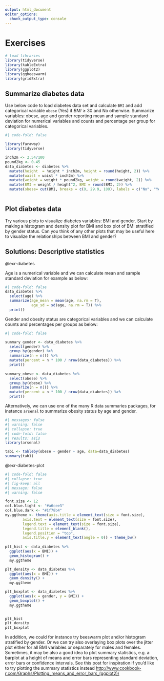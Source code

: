 ```yaml
---
output: html_document
editor_options: 
  chunk_output_type: console
---
```

# Exercises

```r
# load libraries
library(tidyverse)
library(kableExtra)
library(ggplot2)
library(ggbeeswarm)
library(gridExtra)
```


::: {#exr-diabetes}

## Summarize diabetes data

Use below code to load diabetes data set and calculate `BMI` and add categorical variable `obese` (Yes) if $BMI \ge 30$ and No otherwise. Summarize variables: obese, age and gender reporting mean and sample standard deviation for numerical variables and counts and percentage per group for categorical variables.

:::

```r
#| code-fold: false

library(faraway)
library(tidyverse)

inch2m <- 2.54/100
pound2kg <- 0.45
data_diabetes <- diabetes %>%
  mutate(height  = height * inch2m, height = round(height, 2)) %>% 
  mutate(waist = waist * inch2m) %>%  
  mutate(weight = weight * pound2kg, weight = round(weight, 2)) %>%
  mutate(BMI = weight / height^2, BMI = round(BMI, 2)) %>% 
  mutate(obese= cut(BMI, breaks = c(0, 29.9, 100), labels = c("No", "Yes"))) 
  
```


::: {#exr-diabetes-plot}

## Plot diabetes data

Try various plots to visualize diabetes variables: BMI and gender. Start by making a histogram and density plot for BMI and box plot of BMI stratified by gender status. Can you think of any other plots that may be useful here to visualize the relationships between BMI and gender?

:::

## Solutions: Descriptive statistics {-}  

::: {.solution}
@exr-diabetes
:::

Age is a numerical variable and we can calculate mean and sample standard deviation for example as below: 

```r
#| code-fold: false
data_diabetes %>%
  select(age) %>%
  summarize(age_mean = mean(age, na.rm = T), 
            age_sd = sd(age, na.rm = T)) %>%
  print()

```

Gender and obesity status are categorical variables and we can calculate counts and percentages per groups as below:
```r
#| code-fold: false

summary_gender <- data_diabetes %>%
  select(gender) %>%
  group_by(gender) %>%
  summarize(n = n()) %>%
  mutate(percent = n * 100 / nrow(data_diabetes)) %>%
  print()
  
summary_obese <- data_diabetes %>%
  select(obese) %>%
  group_by(obese) %>%
  summarize(n = n()) %>%
  mutate(percent = n * 100 / nrow(data_diabetes)) %>%
  print()
```

Alternatively, we can use one of the many R data summaries packages, for instance `arsenal` to summarize obesity status by age and gender.
```r
#| messages: false
#| warning: false
#| collapse: true
#| code-fold: false
#| results: asis
library(arsenal)

tab1 <- tableby(obese ~ gender + age, data=data_diabetes)
summary(tab1)

```

::: {.solution}
@exr-diabetes-plot
:::

```r
#| code-fold: false
#| collapse: true
#| fig-keep: all
#| message: false
#| warning: false

font.size <- 12
col.blue.light <- "#a6cee3"
col.blue.dark <- "#1f78b4"
my.ggtheme <- theme(axis.title = element_text(size = font.size), 
        axis.text = element_text(size = font.size), 
        legend.text = element_text(size = font.size), 
        legend.title = element_blank(), 
        legend.position = "top", 
        axis.title.y = element_text(angle = 0)) + theme_bw()
  
plt_hist <- data_diabetes %>%
  ggplot(aes(x = BMI)) +
  geom_histogram() + 
  my.ggtheme

plt_density <- data_diabetes %>%
  ggplot(aes(x = BMI)) +
  geom_density() + 
  my.ggtheme

plt_boxplot <- data_diabetes %>%
  ggplot(aes(x = gender, y = BMI)) + 
  geom_boxplot() + 
  my.ggtheme
  

plt_hist
plt_density
plt_boxplot           

```

In addition, we could for instance try beeswarm plot and/or histogram stratified by gender. Or we can try also overlaying box plots over the jitter plot either for all BMI variables or separately for males and females. Sometimes, it may be also a good idea to plot summary statistics, e.g. a barplot at a height of means and error bars representing standard deviation, error bars or confidence intervals. See this post for inspiration if you'd like to try plotting the summary statistics instead [http://www.cookbook-r.com/Graphs/Plotting_means_and_error_bars_(ggplot2)/](http://www.cookbook-r.com/Graphs/Plotting_means_and_error_bars_(ggplot2)/)



